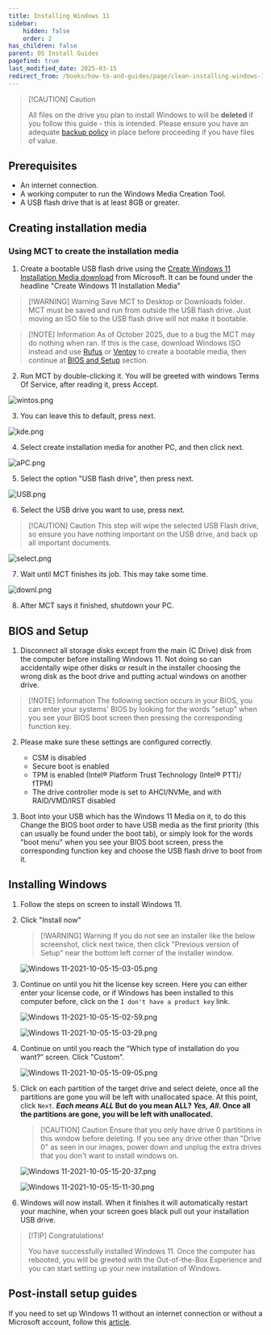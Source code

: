 ```yaml
---
title: Installing Windows 11
sidebar:
    hidden: false
    order: 2
has_children: false
parent: OS Install Guides
pagefind: true
last_modified_date: 2025-03-15
redirect_from: /books/how-to-and-guides/page/clean-installing-windows-11
---
```


> [!CAUTION] Caution
> 
> All files on the drive you plan to install Windows to will be **deleted** if you follow this guide - this is intended. Please ensure you have an adequate [backup policy](/backups) in place before proceeding if you have files of value.

## Prerequisites

* An internet connection.
* A working computer to run the Windows Media Creation Tool.
* A USB flash drive that is at least 8GB or greater.

## Creating installation media

### Using MCT to create the installation media

1. Create a bootable USB flash drive using the [Create Windows 11 Installation Media download](https://www.microsoft.com/en-us/software-download/windows11) from Microsoft. It can be found under the headline "Create Windows 11 Installation Media"
    
> [!WARNING] Warning
> Save MCT to Desktop or Downloads folder. MCT must be saved and run from outside the USB flash drive. Just moving an ISO file to the USB flash drive will not make it bootable.

> [!NOTE] Information
> As of October 2025, due to a bug the MCT may do nothing when ran. If this is the case, download Windows ISO instead and use [Rufus](/factoids/rufus) or [Ventoy](/guides/ventoy) to create a bootable media, then continue at [BIOS and Setup](#bios-and-setup) section.
    
2. Run MCT by double-clicking it. You will be greeted with windows Terms Of Service, after reading it, press Accept.

![wintos.png](../../../assets/install-11/wintos.webp)

3. You can leave this to default, press next.

![kde.png](../../../assets/install-11/kde.webp)

4. Select create installation media for another PC, and then click next.

![aPC.png](../../../assets/install-11/aPC.webp)

5. Select the option "USB flash drive", then press next.

![USB.png](../../../assets/install-11/USB.webp)

6. Select the USB drive you want to use, press next. 

> [!CAUTION] Caution
>  This step will wipe the selected USB Flash drive, so ensure you have nothing important on the USB drive, and back up all important documents.

![select.png](../../../assets/install-11/select.webp)

7. Wait until MCT finishes its job. This may take some time.

![downl.png](../../../assets/install-11/downl.webp)

8. After MCT says it finished, shutdown your PC.


## BIOS and Setup

1. Disconnect all storage disks except from the main (C Drive) disk from the computer before installing Windows 11. Not doing so can accidentally wipe other disks or result in the installer choosing the wrong disk as the boot drive and putting actual windows on another drive.

> [!NOTE] Information
> The following section occurs in your BIOS, you can enter your systems' BIOS by looking for the words "setup" when you see your BIOS boot screen then pressing the corresponding function key.

2. Please make sure these settings are configured correctly.
   * CSM is disabled
   * Secure boot is enabled
   * TPM is enabled (Intel® Platform Trust Technology (Intel® PTT)/ fTPM)
   * The drive controller mode is set to AHCI/NVMe, and with RAID/VMD/IRST disabled

3. Boot into your USB which has the Windows 11 Media on it, to do this Change the BIOS boot order to have USB media as the first priority (this can usually be found under the boot tab), or simply look for the words "boot menu" when you see your BIOS boot screen, press the corresponding function key and choose the USB flash drive to boot from it.

## Installing Windows
 
1. Follow the steps on screen to install Windows 11. 
 
2. Click "Install now"

     > [!WARNING] Warning
     > If you do not see an installer like the below screenshot, click next twice, then click "Previous version of Setup" near the bottom left corner of the installer window.

     ![Windows 11-2021-10-05-15-03-05.png](../../../assets/install-11/windows-11-2021-10-05-15-03-05.webp)

3. Continue on until you hit the license key screen. Here you can either enter your license code, or if Windows has been installed to this computer before, click on the `I don't have a product key` link.

    ![Windows 11-2021-10-05-15-02-59.png](../../../assets/install-11/windows-11-2021-10-05-15-02-59.webp)

    ![Windows 11-2021-10-05-15-03-29.png](../../../assets/install-11/windows-11-2021-10-05-15-03-29.webp)

4.  Continue on until you reach the “Which type of installation do you want?” screen. Click "Custom". 

     ![Windows 11-2021-10-05-15-09-05.png](../../../assets/install-11/windows-11-2021-10-05-15-09-05.webp)

5. Click on each partition of the target drive and select delete, once all the partitions are gone you will be left with unallocated space. At this point, click `Next`. *****Each means ALL*** But do you mean ALL? ***Yes, All***. Once all the partitions are gone, you will be left with unallocated.**

    > [!CAUTION] Caution
    > Ensure that you only have drive 0 partitions in this window before deleting. If you see any drive other than "Drive 0" as seen in our images, power down and unplug the extra drives that you don't want to install windows on.

    ![Windows 11-2021-10-05-15-20-37.png](../../../assets/install-11/windows-11-2021-10-05-15-20-37.webp)

    ![Windows 11-2021-10-05-15-11-30.png](../../../assets/install-11/windows-11-2021-10-05-15-11-30.webp)

    <DiskErrors />

6. Windows will now install. When it finishes it will automatically restart your machine, when your screen goes black pull out your installation USB drive.

> [!TIP] Congratulations!
>
> You have successfully installed Windows 11. Once the computer has rebooted, you will be greeted with the Out-of-the-Box Experience and you can start setting up your new installation of Windows. 

## Post-install setup guides
If you need to set up Windows 11 without an internet connection or without a Microsoft account, follow this [article](/guides/bypass-11).
